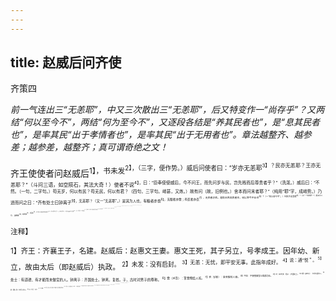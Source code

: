 ```yaml
---
---
---
```

title: 赵威后问齐使
---



齐策四

*前一气连出三“无恙耶”，中又三次散出三“无恙耶”，后又特变作一“尚存乎”？又两结“何以至今不”，两结“何为至今不”，又逐段各结是“养其民者也”，是“息其民者也”，是率其民“出于孝情者也”，是率其民“出于无用者也”。章法越整齐、越参差；越参差，越整齐；真可谓奇绝之文！*

齐王使使者问赵威后<sup>1】，书未发<sup>2】，（三字，便作势。）威后问使者曰：“岁亦无恙耶<sup>3】？民亦无恙耶？王亦无恙耶？”（斗问三语，如空陨石，其法大奇！）使者不说<sup>4】，曰：“臣奉使使威后，今不问王，而先问岁与民，岂先贱而后尊贵者乎？”（洗泼。）威后曰：“不然。（一句，二字句。）苟无岁，何以有民？苟无民，何以有君？（四句，三字句。峭甚，又炼。）故有问（故，旧例也。）舍本而问末者耶？”（纯用“耶”字，成峭势。）乃进而问之曰：“齐有处士曰钟离子<sup>9】，无恙耶？（又一“无恙耶”。）是其为人也，有粮者亦食<sup>6】，无粮者亦食；有衣者亦衣<sup>7】，无衣者亦衣。是助王养其民者也，何以至今不业也<sup>8】？（一“何以至今不”。）叶阳子无恙耶<sup>9】？（又一“无恙耶”？）是其为人也，哀鳏寡<sup>10】，邮孤独<sup>11】，振困穷<sup>12】，补不足。是助王息其民者也<sup>13】3，何以至今不业也？（二“何以至今不”。）北宫之女婴儿子无恙耶<sup>13】？（又一“无恙耶”。）彻其环瑱<sup>13】，至老不嫁，以养父母。是皆率民而出于孝情者也<sup>16】，胡为至今不朝也<sup>17】？（三“何以至今不”。）此二士弗业，一女不朝，何以王齐国<sup>18】，子万民乎<sup>19】？（忽作一收。）於陵子仲尚存乎<sup>3】？（六“无恙耶”后忽变出一“尚存乎”？真是寄情奇笔！）是其为人也，上不臣于王，下不治其家，中不索交诸侯<sup>20】。此率民而出于无用者，何为至今不杀乎？”（四“何以至今不”。通篇用“耶”字，末忽变用二“乎”字，益成峭势。）

<sup>注释】

<sup>1】齐王：齐襄王子，名建。赵威后：赵惠文王妻。惠文王死，其子另立，号孝成王。因年幼、新立，故由太后（即赵威后）执政。
<sup>2】未发：没有启封。
<sup>3】无恙：无忧，即平安无事。此指年成好。
<sup>4】说：通“悦＂。
<sup>5】处士：有道德、有才能而未做官的人。钟离子：齐国处士。钟离，复姓。子，古时对男子的尊称。
<sup>6】食（sì寺）：拿食物给人吃。
<sup>7】衣（yì意）：拿衣服给人穿。
<sup>8】不业：不使他做官以成就功业。
<sup>9】叶（shè涉）阳子：齐国处士。
<sup>10】鳏（guān关）：年老无妻的人。
<sup>11】邺：抚恤。独：年老无子的人。
<sup>12】振：同“赈”，救济。
<sup>13】息：繁育。
<sup>14】北官：复姓，婴儿子是其名。北官婴儿子是齐国著名的孝女。
<sup>15】彻：除去。环：耳环或腕环。瑱（tiàn掭）：一种玉制的耳饰。
<sup>16】是皆串民而出于孝情者也：这些都是带动人民行孝的行为。
<sup>17】不朝：古时妇女没有封号不能上朝。此句意为如何不封北言婴儿子为命妇，使她上朝。
<sup>18】王（wàng旺）：君临、统治。
<sup>19】子万民：像对待子女一样爱养百姓。
<sup>20】於（wū鸟）陵子仲：齐国的隐士。於陵，齐邑名，在今山东长山县西南。
<sup>21】索交：求交。